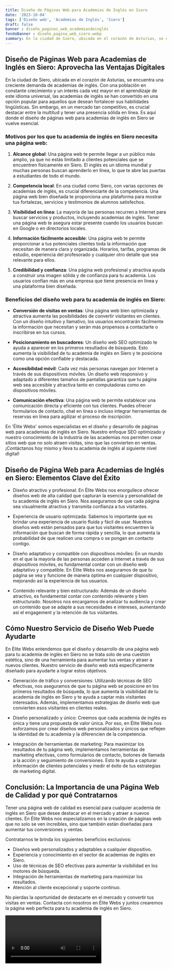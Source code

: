 ```yaml
---
title: Diseño de Páginas Web para Academias de Inglés en Siero
date: '2023-10-04'
tags: ['Diseño web', 'Academias de Inglés', 'Siero']
draft: false
banner : diseño_paginas_web_academiasdeinglés
fondoBanner : diseño_pagina_web_siero.webp
summary: En la ciudad de Siero, ubicada en el corazón de Asturias, se encuentra una creciente demanda de academias de inglés. Con una población en constante crecimiento y un interés cada vez mayor en el aprendizaje de este idioma universal, las academias de inglés se han convertido en una opción popular para aquellos que desean fortalecer sus habilidades lingüísticas. Sin embargo, en un mercado tan competitivo, es crucial destacar entre la multitud y tener una presencia sólida en línea. Es aquí donde el diseño de páginas web para academias de inglés en Siero se vuelve esencial.
---
```


## Diseño de Páginas Web para Academias de Inglés en Siero: Aprovecha las Ventajas Digitales

En la ciudad de Siero, ubicada en el corazón de Asturias, se encuentra una creciente demanda de academias de inglés. Con una población en constante crecimiento y un interés cada vez mayor en el aprendizaje de este idioma universal, las academias de inglés se han convertido en una opción popular para aquellos que desean fortalecer sus habilidades lingüísticas. Sin embargo, en un mercado tan competitivo, es crucial destacar entre la multitud y tener una presencia sólida en línea. Es aquí donde el diseño de páginas web para academias de inglés en Siero se vuelve esencial.

### Motivos por los que tu academia de inglés en Siero necesita una página web:

1. **Alcance global**: Una página web te permite llegar a un público más amplio, ya que no estás limitado a clientes potenciales que se encuentren físicamente en Siero. El inglés es un idioma mundial y muchas personas buscan aprenderlo en línea, lo que te abre las puertas a estudiantes de todo el mundo.

2. **Competencia local**: En una ciudad como Siero, con varias opciones de academias de inglés, es crucial diferenciarte de la competencia. Una página web bien diseñada te proporciona una plataforma para mostrar tus fortalezas, servicios y testimonios de alumnos satisfechos.

3. **Visibilidad en línea**: La mayoría de las personas recurren a Internet para buscar servicios y productos, incluyendo academias de inglés. Tener una página web te asegura estar presente cuando los usuarios buscan en Google o en directorios locales.

4. **Información fácilmente accesible**: Una página web te permite proporcionar a tus potenciales clientes toda la información que necesitan de manera clara y organizada. Horarios, tarifas, programas de estudio, experiencia del profesorado y cualquier otro detalle que sea relevante para ellos.

5. **Credibilidad y confianza**: Una página web profesional y atractiva ayuda a construir una imagen sólida y de confianza para tu academia. Los usuarios confían más en una empresa que tiene presencia en línea y una plataforma bien diseñada.

### Beneficios del diseño web para tu academia de inglés en Siero:

- **Conversión de visitas en ventas**: Una página web bien optimizada y atractiva aumenta las posibilidades de convertir visitantes en clientes. Con un diseño intuitivo y llamativo, los usuarios encontrarán fácilmente la información que necesitan y serán más propensos a contactarte o inscribirse en tus cursos.

- **Posicionamiento en buscadores**: Un diseño web SEO optimizado te ayuda a aparecer en los primeros resultados de búsqueda. Esto aumenta la visibilidad de tu academia de inglés en Siero y te posiciona como una opción confiable y destacada.

- **Accesibilidad móvil**: Cada vez más personas navegan por Internet a través de sus dispositivos móviles. Un diseño web responsivo y adaptado a diferentes tamaños de pantallas garantiza que tu página web sea accesible y atractiva tanto en computadoras como en dispositivos móviles.

- **Comunicación efectiva**: Una página web te permite establecer una comunicación directa y eficiente con tus clientes. Puedes ofrecer formularios de contacto, chat en línea o incluso integrar herramientas de reservas en línea para agilizar el proceso de inscripción.

En 'Élite Webs' somos especialistas en el diseño y desarrollo de páginas web para academias de inglés en Siero. Nuestro enfoque SEO optimizado y nuestro conocimiento de la industria de las academias nos permiten crear sitios web que no solo atraen visitas, sino que las convierten en ventas. ¡Contáctanos hoy mismo y lleva tu academia de inglés al siguiente nivel digital!

<GifSeo />

<Cta />

## Diseño de Página Web para Academias de Inglés en Siero: Elementos Clave del Éxito

- Diseño atractivo y profesional: En Élite Webs nos enorgullece ofrecer diseños web de alta calidad que capturan la esencia y personalidad de tu academia de inglés en Siero. Nos aseguramos de que cada página sea visualmente atractiva y transmita confianza a tus visitantes.

- Experiencia de usuario optimizada: Sabemos lo importante que es brindar una experiencia de usuario fluida y fácil de usar. Nuestros diseños web están pensados para que tus visitantes encuentren la información que buscan de forma rápida y sencilla, lo que aumenta la probabilidad de que realicen una compra o se pongan en contacto contigo.

- Diseño adaptativo y compatible con dispositivos móviles: En un mundo en el que la mayoría de las personas acceden a Internet a través de sus dispositivos móviles, es fundamental contar con un diseño web adaptativo y compatible. En Élite Webs nos aseguramos de que tu página se vea y funcione de manera óptima en cualquier dispositivo, mejorando así la experiencia de tus usuarios.

- Contenido relevante y bien estructurado: Además de un diseño atractivo, es fundamental contar con contenido relevante y bien estructurado. Nosotros nos encargamos de analizar tu audiencia y crear un contenido que se adapte a sus necesidades e intereses, aumentando así el engagement y la retención de tus visitantes.

## Cómo Nuestro Servicio de Diseño Web Puede Ayudarte

En Élite Webs entendemos que el diseño y desarrollo de una página web para tu academia de inglés en Siero no se trata solo de una cuestión estética, sino de una herramienta para aumentar tus ventas y atraer a nuevos clientes. Nuestro servicio de diseño web está específicamente diseñado para ayudarte a lograr estos objetivos.

- Generación de tráfico y conversiones: Utilizando técnicas de SEO efectivas, nos aseguramos de que tu página web se posicione en los primeros resultados de búsqueda, lo que aumenta la visibilidad de tu academia de inglés en Siero y te ayuda a captar más visitantes interesados. Además, implementamos estrategias de diseño web que convierten esos visitantes en clientes reales.

- Diseño personalizado y único: Creemos que cada academia de inglés es única y tiene una propuesta de valor única. Por eso, en Élite Webs nos esforzamos por crear diseños web personalizados y únicos que reflejen la identidad de tu academia y la diferencien de la competencia.

- Integración de herramientas de marketing: Para maximizar los resultados de tu página web, implementamos herramientas de marketing efectivas, como formularios de contacto, botones de llamada a la acción y seguimiento de conversiones. Esto te ayuda a capturar información de clientes potenciales y medir el éxito de tus estrategias de marketing digital.

## Conclusión: La Importancia de una Página Web de Calidad y por qué Contratarnos

Tener una página web de calidad es esencial para cualquier academia de inglés en Siero que desee destacar en el mercado y atraer a nuevos clientes. En Élite Webs nos especializamos en la creación de páginas web que no solo se ven increíbles, sino que también están diseñadas para aumentar tus conversiones y ventas.

Contratarnos te brinda los siguientes beneficios exclusivos:

- Diseños web personalizados y adaptables a cualquier dispositivo.
- Experiencia y conocimiento en el sector de academias de inglés en Siero.
- Uso de técnicas de SEO efectivas para aumentar la visibilidad en los motores de búsqueda.
- Integración de herramientas de marketing para maximizar los resultados.
- Atención al cliente excepcional y soporte continuo.

No pierdas la oportunidad de destacarte en el mercado y convertir tus visitas en ventas. Contacta con nosotros en Élite Webs y juntos crearemos la página web perfecta para tu academia de inglés en Siero.

<Video />

<CtaBot job='Academias de Inglés' city='Siero'/>

<Gmaps query='Siero+españa+maps' />